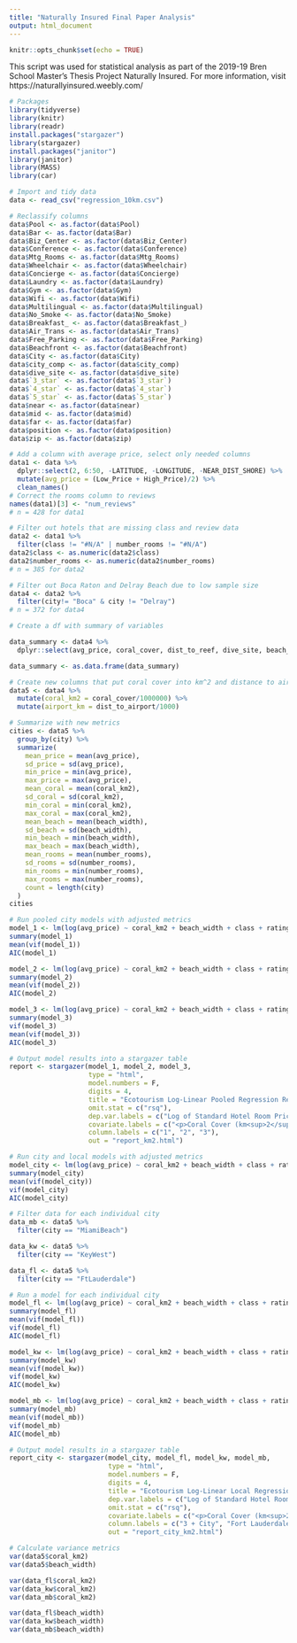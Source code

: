 ```yaml
---
title: "Naturally Insured Final Paper Analysis"
output: html_document
---
```


```r
knitr::opts_chunk$set(echo = TRUE)
```

This script was used for statistical analysis as part of the 2019-19 Bren School Master's Thesis Project Naturally Insured. For more information, visit https://naturallyinsured.weebly.com/

```r

# Packages
library(tidyverse)
library(knitr)
library(readr)
install.packages("stargazer")
library(stargazer)
install.packages("janitor")
library(janitor)
library(MASS)
library(car)

```

```r

# Import and tidy data
data <- read_csv("regression_10km.csv")

# Reclassify columns
data$Pool <- as.factor(data$Pool)
data$Bar <- as.factor(data$Bar)
data$Biz_Center <- as.factor(data$Biz_Center)
data$Conference <- as.factor(data$Conference)
data$Mtg_Rooms <- as.factor(data$Mtg_Rooms)
data$Wheelchair <- as.factor(data$Wheelchair)
data$Concierge <- as.factor(data$Concierge)
data$Laundry <- as.factor(data$Laundry)
data$Gym <- as.factor(data$Gym)
data$Wifi <- as.factor(data$Wifi)
data$Multilingual <- as.factor(data$Multilingual)
data$No_Smoke <- as.factor(data$No_Smoke)
data$Breakfast_ <- as.factor(data$Breakfast_)
data$Air_Trans <- as.factor(data$Air_Trans)
data$Free_Parking <- as.factor(data$Free_Parking)
data$Beachfront <- as.factor(data$Beachfront)
data$City <- as.factor(data$City)
data$city_comp <- as.factor(data$city_comp)
data$dive_site <- as.factor(data$dive_site)
data$`3_star` <- as.factor(data$`3_star`)
data$`4_star` <- as.factor(data$`4_star`)
data$`5_star` <- as.factor(data$`5_star`)
data$near <- as.factor(data$near)
data$mid <- as.factor(data$mid)
data$far <- as.factor(data$far)
data$position <- as.factor(data$position)
data$zip <- as.factor(data$zip)

# Add a column with average price, select only needed columns
data1 <- data %>%
  dplyr::select(2, 6:50, -LATITUDE, -LONGITUDE, -NEAR_DIST_SHORE) %>% 
  mutate(avg_price = (Low_Price + High_Price)/2) %>% 
  clean_names()
# Correct the rooms column to reviews
names(data1)[3] <- "num_reviews"
# n = 428 for data1

# Filter out hotels that are missing class and review data
data2 <- data1 %>% 
  filter(class != "#N/A" | number_rooms != "#N/A")
data2$class <- as.numeric(data2$class)
data2$number_rooms <- as.numeric(data2$number_rooms)
# n = 385 for data2

# Filter out Boca Raton and Delray Beach due to low sample size
data4 <- data2 %>% 
  filter(city!= "Boca" & city != "Delray")
# n = 372 for data4

```

```r

# Create a df with summary of variables

data_summary <- data4 %>% 
  dplyr::select(avg_price, coral_cover, dist_to_reef, dive_site, beach_width, near_dist_beach, dist_to_access_points, class, rating, num_reviews, number_rooms, air_trans, bar, beachfront, biz_center, breakfast, concierge, conference, free_parking, gym, laundry, mtg_rooms, multilingual, no_smoke, wheelchair, wifi, dist_to_airport, city)

data_summary <- as.data.frame(data_summary)

```

```r

# Create new columns that put coral cover into km^2 and distance to airport into km
data5 <- data4 %>% 
  mutate(coral_km2 = coral_cover/1000000) %>% 
  mutate(airport_km = dist_to_airport/1000)

# Summarize with new metrics
cities <- data5 %>% 
  group_by(city) %>% 
  summarize(
    mean_price = mean(avg_price),
    sd_price = sd(avg_price),
    min_price = min(avg_price),
    max_price = max(avg_price),
    mean_coral = mean(coral_km2),
    sd_coral = sd(coral_km2),
    min_coral = min(coral_km2),
    max_coral = max(coral_km2),
    mean_beach = mean(beach_width),
    sd_beach = sd(beach_width),
    min_beach = min(beach_width),
    max_beach = max(beach_width),
    mean_rooms = mean(number_rooms),
    sd_rooms = sd(number_rooms),
    min_rooms = min(number_rooms),
    max_rooms = max(number_rooms),
    count = length(city)
  )
cities

# Run pooled city models with adjusted metrics
model_1 <- lm(log(avg_price) ~ coral_km2 + beach_width + class + rating, data = data5)
summary(model_1)
mean(vif(model_1))
AIC(model_1)

model_2 <- lm(log(avg_price) ~ coral_km2 + beach_width + class + rating + dist_to_reef + dist_to_access_points, data = data5)
summary(model_2)
mean(vif(model_2))
AIC(model_2)

model_3 <- lm(log(avg_price) ~ coral_km2 + beach_width + class + rating + dist_to_reef + dist_to_access_points + number_rooms + beachfront + conference, data = data5)
summary(model_3)
vif(model_3)
mean(vif(model_3))
AIC(model_3)

# Output model results into a stargazer table
report <- stargazer(model_1, model_2, model_3, 
                    type = "html", 
                    model.numbers = F, 
                    digits = 4, 
                    title = "Ecotourism Log-Linear Pooled Regression Results",  
                    omit.stat = c("rsq"), 
                    dep.var.labels = c("Log of Standard Hotel Room Price"),
                    covariate.labels = c("<p>Coral Cover (km<sup>2</sup>)</p>", "Beach Width (m)", "Hotel Class", "Guest Rating", "Distance to Reef (m)", "Distance to Access (m)", "# Rooms", "Beachfront", "Conference Center"),
                    column.labels = c("1", "2", "3"),
                    out = "report_km2.html")

# Run city and local models with adjusted metrics
model_city <- lm(log(avg_price) ~ coral_km2 + beach_width + class + rating + dist_to_reef + dist_to_access_points + number_rooms + beachfront + conference + city, data = data5)
summary(model_city)
mean(vif(model_city))
vif(model_city)
AIC(model_city)

# Filter data for each individual city
data_mb <- data5 %>% 
  filter(city == "MiamiBeach")

data_kw <- data5 %>% 
  filter(city == "KeyWest")

data_fl <- data5 %>% 
  filter(city == "FtLauderdale")

# Run a model for each individual city
model_fl <- lm(log(avg_price) ~ coral_km2 + beach_width + class + rating + dist_to_reef + dist_to_access_points + number_rooms + beachfront + conference, data = data_fl)
summary(model_fl)
mean(vif(model_fl))
vif(model_fl)
AIC(model_fl)

model_kw <- lm(log(avg_price) ~ coral_km2 + beach_width + class + rating + dist_to_reef + dist_to_access_points + number_rooms + beachfront + conference, data = data_kw)
summary(model_kw)
mean(vif(model_kw))
vif(model_kw)
AIC(model_kw)

model_mb <- lm(log(avg_price) ~ coral_km2 + beach_width + class + rating + dist_to_reef + dist_to_access_points + number_rooms + beachfront + conference, data = data_mb)
summary(model_mb)
mean(vif(model_mb))
vif(model_mb)
AIC(model_mb)

# Output model results in a stargazer table
report_city <- stargazer(model_city, model_fl, model_kw, model_mb, 
                         type = "html", 
                         model.numbers = F, 
                         digits = 4, 
                         title = "Ecotourism Log-Linear Local Regression Results",
                         dep.var.labels = c("Log of Standard Hotel Room Price"), 
                         omit.stat = c("rsq"),
                         covariate.labels = c("<p>Coral Cover (km<sup>2</sup>)</p>", "Beach Width (m)", "Hotel Class", "Guest Rating", "Distance to Reef (m)", "Distance to Access (m)", "# Rooms", "Beachfront", "Conference Center", "Key West", "Miami Beach"),
                         column.labels = c("3 + City", "Fort Lauderdale", "Key West", "Miami Beach"),
                         out = "report_city_km2.html")

# Calculate variance metrics
var(data5$coral_km2)
var(data5$beach_width)

var(data_fl$coral_km2)
var(data_kw$coral_km2)
var(data_mb$coral_km2)

var(data_fl$beach_width)
var(data_kw$beach_width)
var(data_mb$beach_width)

```













